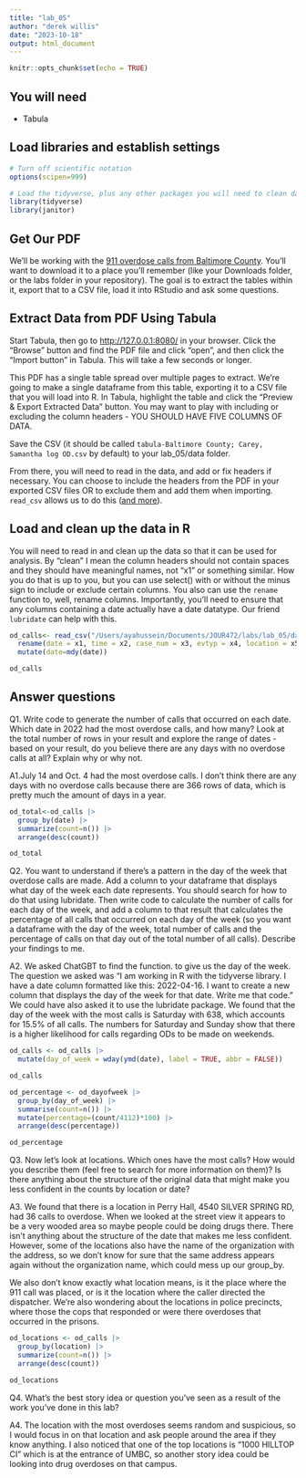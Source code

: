 ```yaml
---
title: "lab_05"
author: "derek willis"
date: "2023-10-18"
output: html_document
---
```


```r
knitr::opts_chunk$set(echo = TRUE)
```

## You will need

-   Tabula

## Load libraries and establish settings

```r
# Turn off scientific notation
options(scipen=999)

# Load the tidyverse, plus any other packages you will need to clean data and work with dates.
library(tidyverse)
library(janitor)
```

## Get Our PDF

We'll be working with the [911 overdose calls from Baltimore County](https://drive.google.com/file/d/1qkYuojGF_6WKFr5aNQxmewDzcKyOiJFr/view?usp=share_link). You'll want to download it to a place you'll remember (like your Downloads folder, or the labs folder in your repository). The goal is to extract the tables within it, export that to a CSV file, load it into RStudio and ask some questions.

## Extract Data from PDF Using Tabula

Start Tabula, then go to <http://127.0.0.1:8080/> in your browser. Click the "Browse" button and find the PDF file and click "open", and then click the "Import button" in Tabula. This will take a few seconds or longer.

This PDF has a single table spread over multiple pages to extract. We're going to make a single dataframe from this table, exporting it to a CSV file that you will load into R. In Tabula, highlight the table and click the "Preview & Export Extracted Data" button. You may want to play with including or excluding the column headers - YOU SHOULD HAVE FIVE COLUMNS OF DATA.

Save the CSV (it should be called `tabula-Baltimore County; Carey, Samantha log OD.csv` by default) to your lab_05/data folder.

From there, you will need to read in the data, and add or fix headers if necessary. You can choose to include the headers from the PDF in your exported CSV files OR to exclude them and add them when importing. `read_csv` allows us to do this ([and more](https://readr.tidyverse.org/reference/read_delim.html)).

## Load and clean up the data in R

You will need to read in and clean up the data so that it can be used for analysis. By "clean" I mean the column headers should not contain spaces and they should have meaningful names, not "x1" or something similar. How you do that is up to you, but you can use select() with or without the minus sign to include or exclude certain columns. You also can use the `rename` function to, well, rename columns. Importantly, you'll need to ensure that any columns containing a date actually have a date datatype. Our friend `lubridate` can help with this.

```r
od_calls<- read_csv("/Users/ayahussein/Documents/JOUR472/labs/lab_05/data/tabula-Baltimore County; Carey, Samantha log OD.csv", col_names = FALSE) |> clean_names() |> 
  rename(date = x1, time = x2, case_num = x3, evtyp = x4, location = x5) |> 
  mutate(date=mdy(date))

od_calls
```

## Answer questions

Q1. Write code to generate the number of calls that occurred on each date. Which date in 2022 had the most overdose calls, and how many? Look at the total number of rows in your result and explore the range of dates - based on your result, do you believe there are any days with no overdose calls at all? Explain why or why not.

A1.July 14 and Oct. 4 had the most overdose calls. I don't think there are any days with no overdose calls because there are 366 rows of data, which is pretty much the amount of days in a year.

```r
od_total<-od_calls |> 
  group_by(date) |> 
  summarize(count=n()) |> 
  arrange(desc(count))

od_total
```

Q2. You want to understand if there's a pattern in the day of the week that overdose calls are made. Add a column to your dataframe that displays what day of the week each date represents. You should search for how to do that using lubridate. Then write code to calculate the number of calls for each day of the week, and add a column to that result that calculates the percentage of all calls that occurred on each day of the week (so you want a dataframe with the day of the week, total number of calls and the percentage of calls on that day out of the total number of all calls). Describe your findings to me.

A2. We asked ChatGBT to find the function. to give us the day of the week. The question we asked was "I am working in R with the tidyverse library. I have a date column formatted like this: 2022-04-16. I want to create a new column that displays the day of the week for that date. Write me that code." We could have also asked it to use the lubridate package. We found that the day of the week with the most calls is Saturday with 638, which accounts for 15.5% of all calls. The numbers for Saturday and Sunday show that there is a higher likelihood for calls regarding ODs to be made on weekends.

```r
od_calls <- od_calls |> 
  mutate(day_of_week = wday(ymd(date), label = TRUE, abbr = FALSE))

od_calls

od_percentage <- od_dayofweek |> 
  group_by(day_of_week) |> 
  summarise(count=n()) |> 
  mutate(percentage=(count/4112)*100) |> 
  arrange(desc(percentage))

od_percentage
```

Q3. Now let's look at locations. Which ones have the most calls? How would you describe them (feel free to search for more information on them)? Is there anything about the structure of the original data that might make you less confident in the counts by location or date?

A3. We found that there is a location in Perry Hall, 4540 SILVER SPRING RD, had 36 calls to overdose. When we looked at the street view it appears to be a very wooded area so maybe people could be doing drugs there. There isn't anything about the structure of the date that makes me less confident. However, some of the locations also have the name of the organization with the address, so we don't know for sure that the same address appears again without the organization name, which could mess up our group_by. 

We also don't know exactly what location means, is it the place where the 911 call was placed, or is it the location where the caller directed the dispatcher. We're also wondering about the locations in police precincts, where those the cops that responded or were there overdoses that occurred in the prisons.

```r
od_locations <- od_calls |> 
  group_by(location) |> 
  summarize(count=n()) |> 
  arrange(desc(count))

od_locations
```

Q4. What's the best story idea or question you've seen as a result of the work you've done in this lab?

A4. The location with the most overdoses seems random and suspicious, so I would focus in on that location and ask people around the area if they know anything. I also noticed that one of the top locations is "1000 HILLTOP CI" which is at the entrance of UMBC, so another story idea could be looking into drug overdoses on that campus.
